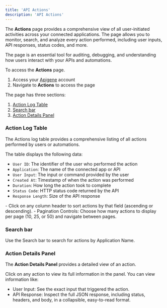 ```yaml
---
title: 'API Actions'
description: 'API Actions'
---
```


The **Actions** page provides a comprehensive view of all user-initiated activities across your connected applications. The page allows you to monitor, search, and analyze every action performed, including user inputs, API responses, status codes, and more. 

The page is an essential tool for auditing, debugging, and understanding how users interact with your APIs and automations.

To access the **Actions** page.

1. Access your [Apigene](https://app.apigene.ai) account
2. Navigate to **Actions** to access the page

The page has three sections:

1. [Action Log Table](/guides/admin/actions#action-log-table)
2. [Search bar](/guides/admin/actions#search-bar)
3. [Action Details Panel](/guides/admin/actions#action-details-panel)

### Action Log Table

The Actions log table provides a comprehensive listing of all actions performed by users or automations.

The table displays the following data:

- `User ID`: The identifier of the user who performed the action
- `Application`: The name of the connected app or API
- `User Input`: The input or command provided by the user
- `Created At`: Timestamp of when the action was performed
- `Duration`: How long the action took to complete
- `Status Code`: HTTP status code returned by the API
- `Response Length`: Size of the API response

<Note>
- Click on any column header to sort actions by that field (ascending or descending).
- Pagination Controls: Choose how many actions to display per page (10, 25, or 50) and navigate between pages.
</Note>

### Search bar

Use the Search bar to search for actions by Application Name.

### Action Details Panel

The **Action Details Panel** provides a detailed view of an action.

Click on any action to view its full information in the panel. You can view information like:

- User Input: See the exact input that triggered the action.
- API Response: Inspect the full JSON response, including status, headers, and body, in a collapsible, easy-to-read format.